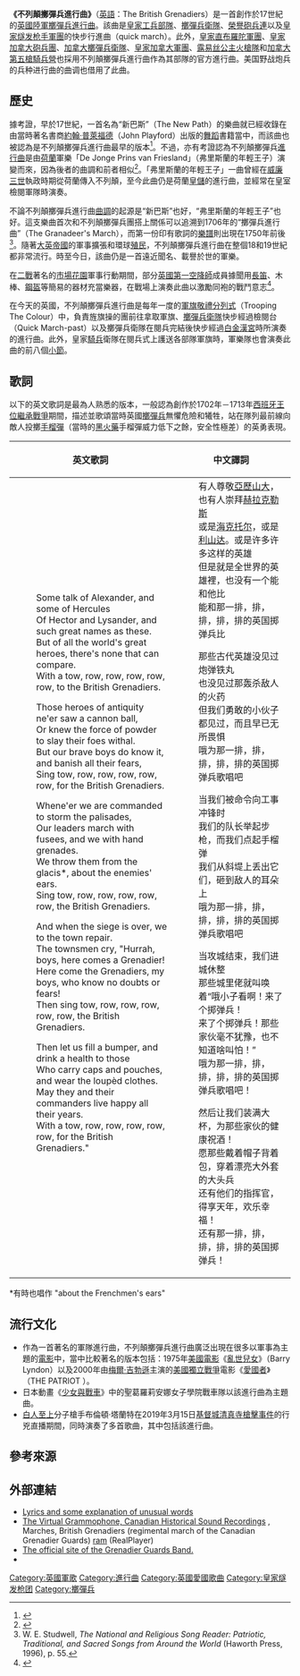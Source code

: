 {{listen
|filename=British Grenadiers.ogg
|title=“不列顛擲彈兵進行曲”（The British Grenadiers）
|description=弦樂合奏版不列顛擲彈兵進行曲，表演者為美國陸軍軍樂隊}}

'''《不列顛擲彈兵進行曲》'''（[[英語|英語]]：The British Grenadiers）是一首創作於17世紀的[[英國陸軍|英國陸軍]][[擲彈兵|擲彈兵]][[進行曲|進行曲]]。該曲是[[皇家工兵部隊|皇家工兵部隊]]、[[擲彈兵衛隊|擲彈兵衛隊]]、[[榮譽砲兵連|榮譽砲兵連]]以及[[皇家燧发枪手軍團|皇家燧发枪手軍團]]的快步行進曲（quick march）。此外，[[皇家直布羅陀軍團|皇家直布羅陀軍團]]、[[皇家加拿大砲兵團|皇家加拿大砲兵團]]、[[加拿大擲彈兵衛隊|加拿大擲彈兵衛隊]]、[[皇家加拿大軍團|皇家加拿大軍團]]、[[露易丝公主火槍隊|露易丝公主火槍隊]]和[[加拿大第五槍騎兵營|加拿大第五槍騎兵營]]也採用不列顛擲彈兵進行曲作為其部隊的官方進行曲。美国野战炮兵的兵种进行曲的曲调也借用了此曲。

== 歷史 ==
據考證，早於17世紀，一首名為“新巴斯”（The New Path）的樂曲就已經收錄在由當時著名書商[[約翰·普萊福德|約翰·普萊福德]]（John Playford）出版的[[舞蹈|舞蹈]]書籍當中，而該曲也被認為是不列顛擲彈兵進行曲最早的版本<ref name="firstfootguardscitation">{{cite web|title=British Grenadiers|url=http://footguards.tripod.com/06ARTICLES/ART27_BritGren.htm|accessdate=2007-01-07|publisher=The First Foot Guards reenactment group|archive-url=https://web.archive.org/web/20200928025133/http://footguards.tripod.com/06ARTICLES/ART27_BritGren.htm|archive-date=2020-09-28|dead-url=no}}</ref>。不過，亦有考證認為不列顛擲彈兵[[進行曲|進行曲]]是由[[荷蘭|荷蘭]]軍樂「De Jonge Prins van Friesland」（弗里斯蘭的年輕王子）演變而來，因為後者的曲調和前者相似<ref>{{Cite web|title=存档副本|url=http://www.youtube.com/watch?v=mo3eE6UhbqE|accessdate=2011-06-04|archive-url=https://web.archive.org/web/20201109130321/https://www.youtube.com/watch?v=mo3eE6UhbqE|archive-date=2020-11-09|dead-url=no}}</ref>。「弗里斯蘭的年輕王子」一曲曾經在[[奥兰治亲王威廉三世|威廉三世]]執政時期從荷蘭傳入不列顛，至今此曲仍是荷蘭[[皇儲|皇儲]]的進行曲，並經常在皇室檢閱軍隊時演奏。

不論不列顛擲彈兵進行曲[[曲調|曲調]]的起源是“新巴斯”也好，“弗里斯蘭的年輕王子”也好。這支樂曲首次和不列顛擲彈兵團搭上關係可以追溯到1706年的“擲彈兵進行曲”（The Granadeer's March），而第一份印有歌詞的[[樂譜|樂譜]]則出現在1750年前後<ref>W. E. Studwell, ''The National and Religious Song Reader: Patriotic, Traditional, and Sacred Songs from Around the World'' (Haworth Press, 1996), p. 55.</ref>。隨著[[大英帝國|大英帝國]]的軍事擴張和環球[[殖民|殖民]]，不列顛擲彈兵進行曲在整個18和19世紀都非常流行。時至今日，該曲仍是一首遠近聞名、載譽於世的軍樂。

在[[二戰|二戰]]著名的[[市場花園行動|市場花園]]軍事行動期間，部分[[英國第一空降師|英國第一空降師]]成員據聞用[[長笛|長笛]]、木棒、[[頭盔|鋼盔]]等簡易的器材充當樂器，在戰場上演奏此曲以激勵同袍的戰鬥意志<ref name="RyanCitation">{{cite book|last=Ryan|first=Cornelius|title=A Bridge Too Far|url=https://archive.org/details/bridgetoofar00ryan_0js|publisher=Simon & Schuster|year=1974|location=New York|isbn=0-6712-1792-5|page=[https://archive.org/details/bridgetoofar00ryan_0js/page/670 670]}}</ref>。

在今天的英國，不列顛擲彈兵進行曲是每年一度的[[軍旗敬禮分列式|軍旗敬禮分列式]]（Trooping The Colour）中，負責旌旗操的團前往拿取軍旗、[[擲彈兵衛隊|擲彈兵衛隊]]快步經過檢閱台（Quick March-past）以及擲彈兵衛隊在閱兵完結後快步經過[[白金漢宮|白金漢宮]]時所演奏的進行曲。此外，皇家[[騎兵|騎兵]]衛隊在閱兵式上護送各部隊軍旗時，軍樂隊也會演奏此曲的前八個[[小節|小節]]。

== 歌詞 ==
以下的英文歌詞是最為人熟悉的版本，一般認為創作於1702年－1713年[[西班牙王位繼承戰爭|西班牙王位繼承戰爭]]期間，描述並歌頌當時英國[[擲彈兵|擲彈兵]]無懼危險和犧牲，站在隊列最前線向敵人投擲[[手榴彈|手榴彈]]（當時的[[黑火藥|黑火藥]]手榴彈威力低下之餘，安全性極差）的英勇表現。
{| border ="0"
! 英文歌詞
! 中文譯詞
|-----
|
:Some talk of Alexander, and some of Hercules
:Of Hector and Lysander, and such great names as these. 
:But of all the world's great heroes, there's none that can compare.
:With a tow, row, row, row, row, row, to the British Grenadiers. 

:Those heroes of antiquity ne'er saw a cannon ball, 
:Or knew the force of powder to slay their foes withal. 
:But our brave boys do know it, and banish all their fears, 
:Sing tow, row, row, row, row, row, for the British Grenadiers.

:Whene'er we are commanded to storm the palisades, 
:Our leaders march with fusees, and we with hand grenades. 
:We throw them from the glacis*, about the enemies' ears. 
:Sing tow, row, row, row, row, row, the British Grenadiers.

:And when the siege is over, we to the town repair.
:The townsmen cry, "Hurrah, boys, here comes a Grenadier! 
:Here come the Grenadiers, my boys, who know no doubts or fears! 
:Then sing tow, row, row, row, row, row, the British Grenadiers.

:Then let us fill a bumper, and drink a health to those 
:Who carry caps and pouches, and wear the loupèd clothes. 
:May they and their commanders live happy all their years. 
:With a tow, row, row, row, row, row, for the British Grenadiers."
|
:有人尊敬[[亞歷山大大帝|亞歷山大]]，也有人崇拜[[赫拉克勒斯|赫拉克勒斯]]
:或是[[赫克托爾|海克托尔]]，或是[[吕山德|利山达]]。或是许多许多这样的英雄
:但是就是全世界的英雄裡，也没有一个能和他比
:能和那一排，排，排，排，排的英国掷弹兵比 

:那些古代英雄没见过炮弹铁丸
:也没见过那轰杀敌人的火药
:但我们勇敢的小伙子都见过，而且早已无所畏惧
:哦为那一排，排，排，排，排的英国掷弹兵歌唱吧

:当我们被命令向工事冲锋时
:我们的队长举起步枪，而我们点起手榴弹
:我们从斜堤上丢出它们，砸到敌人的耳朵上
:哦为那一排，排，排，排，排的英国掷弹兵歌唱吧

:当攻城结束，我们进城休整
:那些城里佬就叫唤着“哦小子看啊！来了个掷弹兵！
:来了个掷弹兵！那些家伙毫不犹豫，也不知道啥叫怕！” 
:哦为那一排，排，排，排，排的英国掷弹兵歌唱吧！ 

:然后让我们装满大杯，为那些家伙的健康祝酒！
:愿那些戴着帽子背着包，穿着漂亮大外套的大头兵
:还有他们的指挥官，得享天年，欢乐幸福！
:还有那一排，排，排，排，排的英国掷弹兵！
|}
<nowiki>*</nowiki>有時也唱作 "about the Frenchmen's ears"

== 流行文化 ==
*作為一首著名的軍隊進行曲，不列顛擲彈兵進行曲廣泛出現在很多以軍事為主題的[[電影|電影]]中，當中比較著名的版本包括：1975年[[美國電影|美國電影]]《[[亂世兒女_(1975年電影)|亂世兒女]]》（Barry Lyndon）以及2000年由[[梅爾·吉勃遜|梅爾·吉勃遜]]主演的[[美國獨立戰爭|美國獨立戰爭]]電影《[[孤軍雄心|愛國者]]》（THE PATRIOT ）。
*日本動畫《[[少女與戰車|少女與戰車]]》中的聖葛羅莉安娜女子學院戰車隊以該進行曲為主題曲。
*[[白人優越主義|白人至上]]分子槍手布倫頓·塔蘭特在2019年3月15日[[基督城清真寺槍擊案|基督城清真寺槍擊事件]]的行兇直播期間，同時演奏了多首歌曲，其中包括該進行曲。

== 參考來源 ==
{{reflist}}

== 外部連結 ==
*[http://footguards.tripod.com/06ARTICLES/ART27_BritGren.htm Lyrics and some explanation of unusual words] {{Wayback|url=http://footguards.tripod.com/06ARTICLES/ART27_BritGren.htm |date=20200928025133 }}
*[http://www.collectionscanada.ca/gramophone/m2-3001.7-e.html The Virtual Grammophone, Canadian Historical Sound Recordings] {{Wayback|url=http://www.collectionscanada.ca/gramophone/m2-3001.7-e.html |date=20070930220516 }}, Marches, British Grenadiers (regimental march of the Canadian Grenadier Guards) [http://www.collectionscanada.ca/obj/m2/f3/10399.ram ram] {{Wayback|url=http://www.collectionscanada.ca/obj/m2/f3/10399.ram |date=20070930183618 }} (RealPlayer)
*[http://www.army.mod.uk/music/corps-band/454.aspx The official site of the Grenadier Guards Band.] {{Wayback|url=http://www.army.mod.uk/music/corps-band/454.aspx |date=20080920143114 }}
*{{Youtube|dZ7-ndJGYvQ|"The British Grenadiers – Quick March of the Grenadier Guards "}}

{{DEFAULTSORT:不列顛擲彈兵進行曲}}
[[Category:英國軍歌|Category:英國軍歌]]
[[Category:進行曲|Category:進行曲]]

[[Category:英國愛國歌曲|Category:英國愛國歌曲]]
[[Category:皇家燧发枪团|Category:皇家燧发枪团]]
[[Category:擲彈兵|Category:擲彈兵]]